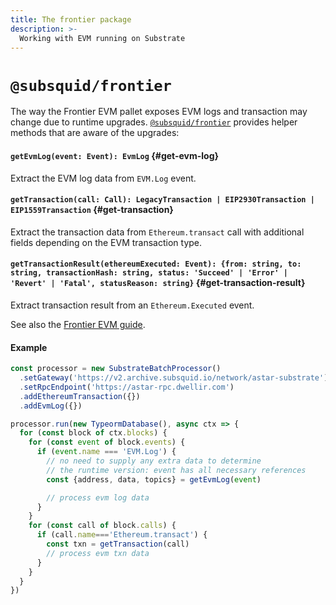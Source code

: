 ```yaml
---
title: The frontier package
description: >-
  Working with EVM running on Substrate
---
```


# `@subsquid/frontier`

The way the Frontier EVM pallet exposes EVM logs and transaction may change due to runtime upgrades. [`@subsquid/frontier`](https://github.com/subsquid/squid-sdk/tree/master/substrate/frontier) provides helper methods that are aware of the upgrades:

#### `getEvmLog(event: Event): EvmLog` {#get-evm-log}

Extract the EVM log data from `EVM.Log` event.

#### `getTransaction(call: Call): LegacyTransaction | EIP2930Transaction | EIP1559Transaction` {#get-transaction}

Extract the transaction data from `Ethereum.transact` call with additional fields depending on the EVM transaction type.

#### `getTransactionResult(ethereumExecuted: Event): {from: string, to: string, transactionHash: string, status: 'Succeed' | 'Error' | 'Revert' | 'Fatal', statusReason: string}` {#get-transaction-result}

Extract transaction result from an `Ethereum.Executed` event.

See also the [Frontier EVM guide](/sdk/resources/substrate/frontier-evm).

#### Example

```typescript 
const processor = new SubstrateBatchProcessor()
  .setGateway('https://v2.archive.subsquid.io/network/astar-substrate')
  .setRpcEndpoint('https://astar-rpc.dwellir.com')
  .addEthereumTransaction({})
  .addEvmLog({})

processor.run(new TypeormDatabase(), async ctx => {
  for (const block of ctx.blocks) {
    for (const event of block.events) {
      if (event.name === 'EVM.Log') {
        // no need to supply any extra data to determine
        // the runtime version: event has all necessary references
        const {address, data, topics} = getEvmLog(event)

        // process evm log data
      }
    }
    for (const call of block.calls) {
      if (call.name==='Ethereum.transact') {
        const txn = getTransaction(call)
        // process evm txn data
      }   
    }
  }
})
```
